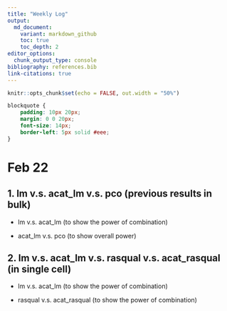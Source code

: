```yaml
---
title: "Weekly Log"
output:
  md_document:
    variant: markdown_github
    toc: true
    toc_depth: 2
editor_options:
  chunk_output_type: console
bibliography: references.bib
link-citations: true
---
```


```r
knitr::opts_chunk$set(echo = FALSE, out.width = "50%")
```

```css
blockquote {
    padding: 10px 20px;
    margin: 0 0 20px;
    font-size: 14px;
    border-left: 5px solid #eee;
}
```

# Feb 22

## 1. lm v.s. acat_lm v.s. pco (previous results in bulk)

- lm v.s. acat_lm (to show the power of combination)

- acat_lm v.s. pco (to show overall power)



## 2. lm v.s. acat_lm v.s. rasqual v.s. acat_rasqual (in single cell)

- lm v.s. acat_lm (to show the power of combination)

- rasqual v.s. acat_rasqual (to show the power of combination)



